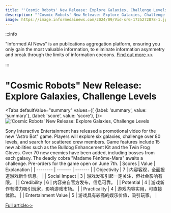 ```yaml
---
title: "'Cosmic Robots' New Release: Explore Galaxies, Challenge Levels"
description: "'Cosmic Robots' New Release: Explore Galaxies, Challenge Levels"
image: https://image.informedainews.com/2024/09/Vid-sr6-1725272878-1.jpg
---
```



:::info

"Informed AI News" is an publications aggregation platform, ensuring you only gain the most valuable information, to eliminate information asymmetry and break through the limits of information cocoons.  [Find out more >>](/)

:::

# "Cosmic Robots" New Release: Explore Galaxies, Challenge Levels


<Tabs
	defaultValue="summary"
	values={[
	{label: 'summary', value: 'summary'},
	{label: 'score', value: 'score'},
]}>
<TabItem value="summary">
<img
  src="https://image.informedainews.com/2024/09/Vid-sr6-1725272878-1.jpg"
  alt="'Cosmic Robots' New Release: Explore Galaxies, Challenge Levels"
/>



Sony Interactive Entertainment has released a promotional video for the new "Astro Bot" game. Players will explore six galaxies, challenge over 80 levels, and search for scattered crew members. Game features include 15 new abilities such as the Bulldog Enhancement Kit and the Twin Frog Gloves. Over 70 new enemies have been added, including bosses from each galaxy. The deadly cobra "Madame Fénôme-Mara" awaits a challenge. Pre-orders for the game open on June 7th.
</TabItem>
<TabItem value="score">
	| Scores     | Value   | Explanation |
	| -------- | ------- | ------- |
	| Objectivity  | 7    | 内容客观，全面报道游戏新作信息。    |
	| Social Impact | 3     | 游戏发布引起一定关注，但社会影响有限。    |
	| Credibility    | 6    | 内容来自官方发布，信息可靠。    |
	| Potential    | 4    | 游戏新作有潜力吸引玩家，影响游戏市场。    |
	| Practicality    | 4    | 游戏内容实用，可直接体验。    |
	| Entertainment Value    | 5    | 游戏具有较高的娱乐价值，吸引玩家。    |
</TabItem>
</Tabs>

[Full article>>](https://www.gcores.com/articles/187603)
